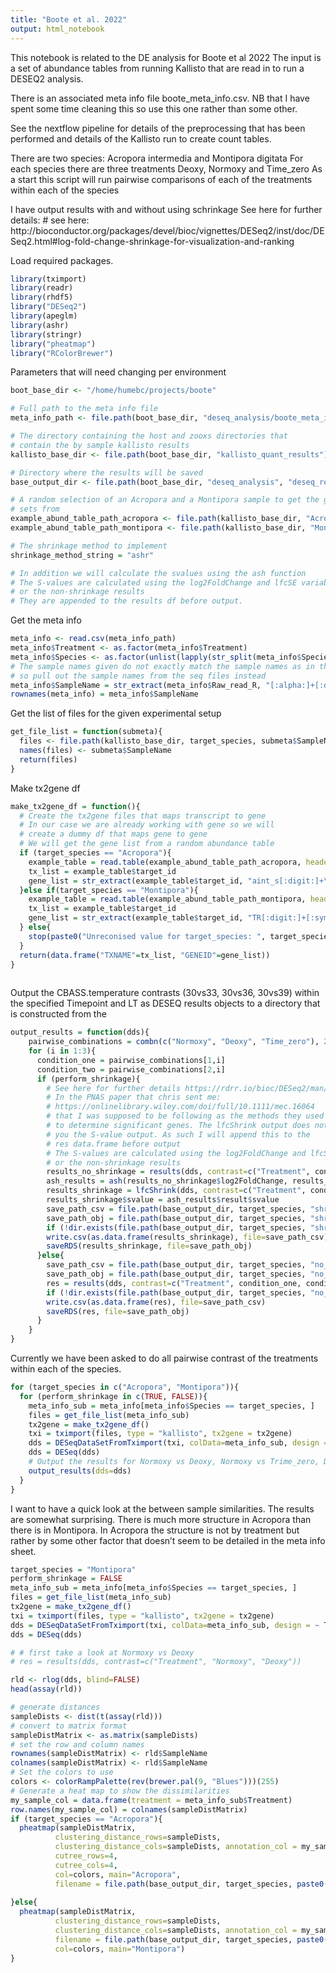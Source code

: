 ```yaml
---
title: "Boote et al. 2022"
output: html_notebook
---
```


This notebook is related to the DE analysis for Boote et al 2022
The input is a set of abundance tables from running Kallisto
that are read in to run a DESEQ2 analysis.

There is an associated meta info file boote_meta_info.csv. NB that I have spent some
time cleaning this so use this one rather than some other.

See the nextflow pipeline for details of the preprocessing that has been performed
and details of the Kallisto run to create count tables.

There are two species: Acropora intermedia and Montipora digitata
For each species there are three treatments Deoxy, Normoxy and Time_zero
As a start this script will run pairwise comparisons of each of the treatments within each of the species

I have output results with and without using schrinkage
See here for further details: # see here: http://bioconductor.org/packages/devel/bioc/vignettes/DESeq2/inst/doc/DESeq2.html#log-fold-change-shrinkage-for-visualization-and-ranking

Load required packages.
```r
library(tximport)
library(readr)
library(rhdf5)
library("DESeq2")
library(apeglm)
library(ashr)
library(stringr)
library("pheatmap")
library("RColorBrewer")
```

Parameters that will need changing per environment
```r
boot_base_dir <- "/home/humebc/projects/boote"

# Full path to the meta info file
meta_info_path <- file.path(boot_base_dir, "deseq_analysis/boote_meta_info.csv")

# The directory containing the host and zooxs directories that
# contain the by sample kallisto results
kallisto_base_dir <- file.path(boot_base_dir, "kallisto_quant_results")

# Directory where the results will be saved
base_output_dir <- file.path(boot_base_dir, "deseq_analysis", "deseq_results")

# A random selection of an Acropora and a Montipora sample to get the gene
# sets from
example_abund_table_path_acropora <- file.path(kallisto_base_dir, "Acropora", "AD1", "abundance.tsv")
example_abund_table_path_montipora <- file.path(kallisto_base_dir, "Montipora", "MD1", "abundance.tsv")

# The shrinkage method to implement
shrinkage_method_string = "ashr"

# In addition we will calculate the svalues using the ash function
# The S-values are calculated using the log2FoldChange and lfcSE variables
# or the non-shrinkage results
# They are appended to the results df before output.
```


Get the meta info
```r
meta_info <- read.csv(meta_info_path)
meta_info$Treatment <- as.factor(meta_info$Treatment)
meta_info$Species <- as.factor(unlist(lapply(str_split(meta_info$Species, pattern=" "), '[[', 1)))
# The sample names given do not exactly match the sample names as in the seq files
# so pull out the sample names from the seq files instead
meta_info$SampleName = str_extract(meta_info$Raw_read_R, "[:alpha:]+[:digit:]+")
rownames(meta_info) = meta_info$SampleName
```

Get the list of files for the given experimental setup
```r
get_file_list = function(submeta){
  files <- file.path(kallisto_base_dir, target_species, submeta$SampleName, "abundance.h5")
  names(files) <- submeta$SampleName
  return(files)
}
```

Make tx2gene df
```r
make_tx2gene_df = function(){
  # Create the tx2gene files that maps transcript to gene
  # In our case we are already working with gene so we will
  # create a dummy df that maps gene to gene
  # We will get the gene list from a random abundance table
  if (target_species == "Acropora"){
    example_table = read.table(example_abund_table_path_acropora, header = T)
    tx_list = example_table$target_id
    gene_list = str_extract(example_table$target_id, "aint_s[:digit:]+\\.g[:digit:]+")
  }else if(target_species == "Montipora"){
    example_table = read.table(example_abund_table_path_montipora, header = T)
    tx_list = example_table$target_id
    gene_list = str_extract(example_table$target_id, "TR[:digit:]+[:symbol:]{1}c[:digit:]+_g[:digit:]+")
  } else{
    stop(paste0("Unreconised value for target_species: ", target_species, "."))
  }
  return(data.frame("TXNAME"=tx_list, "GENEID"=gene_list))
}    
    
```

Output the CBASS.temperature contrasts (30vs33, 30vs36, 30vs39)
within the specified Timepoint and LT as DESEQ results objects
to a directory that is constructed from the 
```r
output_results = function(dds){
    pairwise_combinations = combn(c("Normoxy", "Deoxy", "Time_zero"), 2)
    for (i in 1:3){
      condition_one = pairwise_combinations[1,i]
      condition_two = pairwise_combinations[2,i]
      if (perform_shrinkage){
        # See here for further details https://rdrr.io/bioc/DESeq2/man/lfcShrink.html
        # In the PNAS paper that chris sent me:
        # https://onlinelibrary.wiley.com/doi/full/10.1111/mec.16064
        # that I was supposed to be following as the methods they used the S-value
        # to determine significant genes. The lfcShrink output does not give
        # you the S-value output. As such I will append this to the
        # res data.frame before output
        # The S-values are calculated using the log2FoldChange and lfcSE variables
        # or the non-shrinkage results
        results_no_shrinkage = results(dds, contrast=c("Treatment", condition_one, condition_two))
        ash_results = ash(results_no_shrinkage$log2FoldChange, results_no_shrinkage$lfcSE)
        results_shrinkage = lfcShrink(dds, contrast=c("Treatment", condition_one, condition_two), type=shrinkage_method_string)
        results_shrinkage$svalue = ash_results$result$svalue
        save_path_csv = file.path(base_output_dir, target_species, "shrinkage", paste0(condition_one, "_", condition_two, "shrinkage", ".csv"))
        save_path_obj = file.path(base_output_dir, target_species, "shrinkage", paste0(condition_one, "_", condition_two, "shrinkage", ".rds"))
        if (!dir.exists(file.path(base_output_dir, target_species, "shrinkage"))) {dir.create(file.path(base_output_dir, target_species, "shrinkage"), recursive = T)}
        write.csv(as.data.frame(results_shrinkage), file=save_path_csv)
        saveRDS(results_shrinkage, file=save_path_obj)
      }else{
        save_path_csv = file.path(base_output_dir, target_species, "no_shrinkage", paste0(condition_one, "_", condition_two, "no_shrinkage", ".csv"))
        save_path_obj = file.path(base_output_dir, target_species, "no_shrinkage", paste0(condition_one, "_", condition_two, "no_shrinkage", ".rds"))
        res = results(dds, contrast=c("Treatment", condition_one, condition_two))
        if (!dir.exists(file.path(base_output_dir, target_species, "no_shrinkage"))) {dir.create(file.path(base_output_dir, target_species, "no_shrinkage"), recursive = T)}
        write.csv(as.data.frame(res), file=save_path_csv)
        saveRDS(res, file=save_path_obj)
      }
    }
}
```


Currently we have been asked to do all pairwise contrast of the treatments
within each of the species.
```r
for (target_species in c("Acropora", "Montipora")){
  for (perform_shrinkage in c(TRUE, FALSE)){
    meta_info_sub = meta_info[meta_info$Species == target_species, ]
    files = get_file_list(meta_info_sub)
    tx2gene = make_tx2gene_df()
    txi = tximport(files, type = "kallisto", tx2gene = tx2gene)
    dds = DESeqDataSetFromTximport(txi, colData=meta_info_sub, design = ~ Treatment)
    dds = DESeq(dds)
    # Output the results for Normoxy vs Deoxy, Normoxy vs Trime_zero, Deoxy vs Time_zero
    output_results(dds=dds)
  }
}

```

I want to have a quick look at the between sample similarities.
The results are somewhat surprising. There is much more structure in Acropora
than there is in Montipora. In Acropora the structure is not by treatment but rather by
some other factor that doesn't seem to be detailed in the meta info sheet.
```r
target_species = "Montipora"
perform_shrinkage = FALSE
meta_info_sub = meta_info[meta_info$Species == target_species, ]
files = get_file_list(meta_info_sub)
tx2gene = make_tx2gene_df()
txi = tximport(files, type = "kallisto", tx2gene = tx2gene)
dds = DESeqDataSetFromTximport(txi, colData=meta_info_sub, design = ~ Treatment)
dds = DESeq(dds)

# # first take a look at Normoxy vs Deoxy
# res = results(dds, contrast=c("Treatment", "Normoxy", "Deoxy"))

rld <- rlog(dds, blind=FALSE)
head(assay(rld))

# generate distances
sampleDists <- dist(t(assay(rld)))
# convert to matrix format
sampleDistMatrix <- as.matrix(sampleDists)
# set the row and column names
rownames(sampleDistMatrix) <- rld$SampleName
colnames(sampleDistMatrix) <- rld$SampleName
# Set the colors to use
colors <- colorRampPalette(rev(brewer.pal(9, "Blues")))(255)
# Generate a heat map to show the dissimilarities
my_sample_col = data.frame(treatment = meta_info_sub$Treatment)
row.names(my_sample_col) = colnames(sampleDistMatrix)
if (target_species == "Acropora"){
  pheatmap(sampleDistMatrix,
          clustering_distance_rows=sampleDists,
          clustering_distance_cols=sampleDists, annotation_col = my_sample_col,
          cutree_rows=4,
          cutree_cols=4,
          col=colors, main="Acropora",
          filename = file.path(base_output_dir, target_species, paste0(target_species, ".summary.png")))
  
}else{
  pheatmap(sampleDistMatrix,
          clustering_distance_rows=sampleDists,
          clustering_distance_cols=sampleDists, annotation_col = my_sample_col,
          filename = file.path(base_output_dir, target_species, paste0(target_species, ".summary.png")),
          col=colors, main="Montipora")
}

```